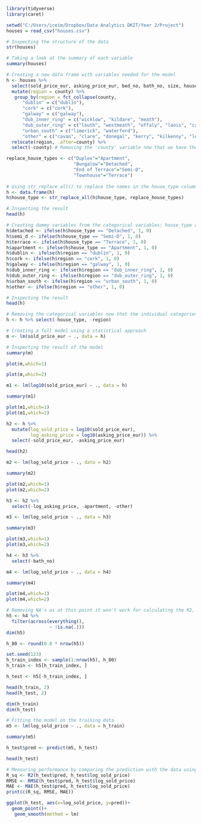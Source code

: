 ```{r}
library(tidyverse)
library(caret)
```

```{r}
setwd("C:/Users/iceim/Dropbox/Data Analytics DKIT/Year 2/Project")
houses = read_csv("houses.csv")
```


```{r}
# Inspecting the structure of the data
str(houses)
```

```{r} 
# Taking a look at the summary of each variable
summary(houses)
```


```{r}
# Creating a new data frame with variables needed for the model
h <- houses %>%
  select(sold_price_eur, asking_price_eur, bed_no, bath_no, size, house_type, county) %>% 
  mutate(region = county) %>% 
   group_by(region = fct_collapse(county,  
      "dublin" = c("dublin"),
      "cork" = c("cork"),
      "galway" = c("galway"),
      "dub_inner_ring" = c("wicklow", "kildare", "meath"),
      "dub_outer_ring" = c("louth", "westmeath", "offaly", "laois", "carlow"),
      "urban_south" = c("limerick", "waterford"),
      "other" = c("cavan", "clare", "donegal", "kerry", "kilkenny", "leitrim", "longford", "mayo", "monaghan", "roscommon", "sligo", "tipperary", "wexford"))) %>% 
  relocate(region, .after=county) %>% 
  select(-county) # Removing the 'county' variable now that we have the 26 counties merged into 7 regions
```

```{r}
replace_house_types <- c("Duplex"="Apartment",
                         "Bungalow"="Detached",
                         "End of Terrace"="Semi-D",
                         "Townhouse"="Terrace")
            
# Using str_replace_all() to replace the names in the house_type column
h <- data.frame(h)
h$house_type <- str_replace_all(h$house_type, replace_house_types)
```


```{r}
# Inspecting the result
head(h)
```
```{r}
# Creating dummy variables from the categorical variables: house_type and region
h$detached <- ifelse(h$house_type == "Detached", 1, 0)
h$semi_d <- ifelse(h$house_type == "Semi-D", 1, 0)
h$terrace <- ifelse(h$house_type == "Terrace", 1, 0)
h$apartment <- ifelse(h$house_type == "Apartment", 1, 0)
h$dublin <- ifelse(h$region == "dublin", 1, 0)
h$cork <- ifelse(h$region == "cork", 1, 0)
h$galway <- ifelse(h$region == "galway", 1, 0)
h$dub_inner_ring <- ifelse(h$region == "dub_inner_ring", 1, 0)
h$dub_outer_ring <- ifelse(h$region == "dub_outer_ring", 1, 0)
h$urban_south <- ifelse(h$region == "urban_south", 1, 0)
h$other <- ifelse(h$region == "other", 1, 0)

```

```{r}
# Inspecting the result
head(h)
```

```{r}
# Removing the categorical variables now that the individual categories were converted into dummy variables
h <- h %>% select(-house_type, -region)
```

```{r}
# Creating a full model using a statistical approach
m <- lm(sold_price_eur ~ ., data = h)
```

```{r}
# Inspecting the result of the model
summary(m)
```

```{r}
plot(m,which=1)
```
```{r}
plot(m,which=2)
```
```{r}
m1 <- lm(log10(sold_price_eur) ~ ., data = h)

summary(m1)
```
```{r}
plot(m1,which=1)
plot(m1,which=2)
```
```{r}
h2 <- h %>% 
  mutate(log_sold_price = log10(sold_price_eur), 
         log_asking_price = log10(asking_price_eur)) %>% 
  select(-sold_price_eur, -asking_price_eur)

head(h2)
```
```{r}
m2 <- lm(log_sold_price ~ ., data = h2)

summary(m2)

```
```{r}
plot(m2,which=1)
plot(m2,which=2)
```
```{r}
h3 <- h2 %>% 
  select(-log_asking_price, -apartment, -other)

m3 <- lm(log_sold_price ~ ., data = h3)

summary(m3)

```
```{r}
plot(m3,which=1)
plot(m3,which=2)
```
```{r}
h4 <- h3 %>% 
  select(-bath_no)

m4 <- lm(log_sold_price ~ ., data = h4)

summary(m4)
```

```{r}
plot(m4,which=1)
plot(m4,which=2)
```
```{r}
# Removing NA's as at this point it won't work for calculating the R2, RMSE and MAE
h5 <- h4 %>% 
  filter(across(everything(),
                ~ !is.na(.)))
dim(h5)

h_80 <- round(0.8 * nrow(h5))

set.seed(123)
h_train_index <- sample(1:nrow(h5), h_80)
h_train <- h5[h_train_index, ]

h_test <- h5[-h_train_index, ]

head(h_train, 2)
head(h_test, 2)

dim(h_train)
dim(h_test)

```
```{r}
# Fitting the model on the training data
m5 <- lm(log_sold_price ~ ., data = h_train)

summary(m5)
```
```{r}

h_test$pred <- predict(m5, h_test)

head(h_test)

```

```{r}
# Measuring performance by comparing the prediction with the data using multiple criterion
R_sq <- R2(h_test$pred, h_test$log_sold_price)
RMSE <- RMSE(h_test$pred, h_test$log_sold_price)
MAE <- MAE(h_test$pred, h_test$log_sold_price)
print(c(R_sq, RMSE, MAE))
```
```{r}
ggplot(h_test, aes(x=log_sold_price, y=pred))+
  geom_point()+
   geom_smooth(method = lm)
```

